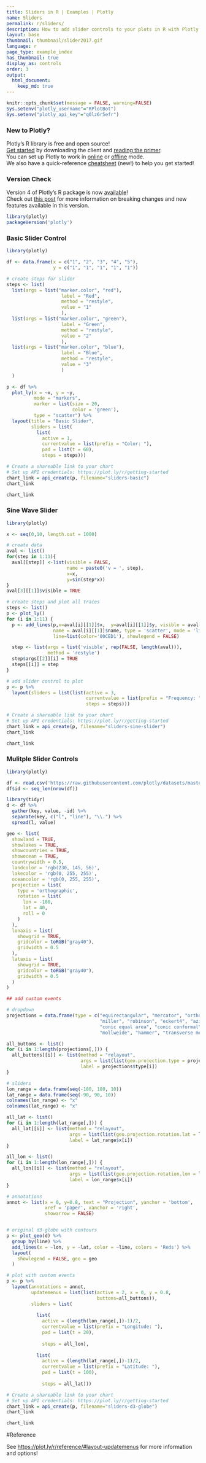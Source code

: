 ```yaml
---
title: Sliders in R | Examples | Plotly
name: Sliders
permalink: r/sliders/
description: How to add slider controls to your plots in R with Plotly.
layout: base
thumbnail: thumbnail/slider2017.gif
language: r
page_type: example_index
has_thumbnail: true
display_as: controls
order: 3
output:
  html_document:
    keep_md: true
---
```


```r
knitr::opts_chunk$set(message = FALSE, warning=FALSE)
Sys.setenv("plotly_username"="RPlotBot")
Sys.setenv("plotly_api_key"="q0lz6r5efr")
```
### New to Plotly?

Plotly's R library is free and open source!<br>
[Get started](https://plot.ly/r/getting-started/) by downloading the client and [reading the primer](https://plot.ly/r/getting-started/).<br>
You can set up Plotly to work in [online](https://plot.ly/r/getting-started/#hosting-graphs-in-your-online-plotly-account) or [offline](https://plot.ly/r/offline/) mode.<br>
We also have a quick-reference [cheatsheet](https://images.plot.ly/plotly-documentation/images/r_cheat_sheet.pdf) (new!) to help you get started!

### Version Check

Version 4 of Plotly's R package is now [available](https://plot.ly/r/getting-started/#installation)!<br>
Check out [this post](http://moderndata.plot.ly/upgrading-to-plotly-4-0-and-above/) for more information on breaking changes and new features available in this version.
```r
library(plotly)
packageVersion('plotly')
```

### Basic Slider Control

```r
library(plotly)

df <- data.frame(x = c("1", "2", "3", "4", "5"), 
                 y = c("1", "1", "1", "1", "1")) 

# create steps for slider
steps <- list(
  list(args = list("marker.color", "red"), 
                    label = "Red", 
                    method = "restyle", 
                    value = "1"
                    ),
  list(args = list("marker.color", "green"), 
                    label = "Green", 
                    method = "restyle", 
                    value = "2"
                    ),
  list(args = list("marker.color", "blue"), 
                    label = "Blue", 
                    method = "restyle", 
                    value = "3"
                    )
  )

p <- df %>%
  plot_ly(x = ~x, y = ~y,
          mode = "markers", 
          marker = list(size = 20,
                        color = 'green'), 
          type = "scatter") %>%
  layout(title = "Basic Slider",
         sliders = list(
           list(
             active = 1, 
             currentvalue = list(prefix = "Color: "), 
             pad = list(t = 60), 
             steps = steps))) 

# Create a shareable link to your chart
# Set up API credentials: https://plot.ly/r/getting-started
chart_link = api_create(p, filename="sliders-basic")
chart_link
```

```r
chart_link
```

### Sine Wave Slider

```r
library(plotly)

x <- seq(0,10, length.out = 1000)

# create data
aval <- list()
for(step in 1:11){
  aval[[step]] <-list(visible = FALSE,
                      name = paste0('v = ', step),
                      x=x,
                      y=sin(step*x))
}
aval[3][[1]]$visible = TRUE

# create steps and plot all traces
steps <- list()
p <- plot_ly()
for (i in 1:11) {
  p <- add_lines(p,x=aval[i][[1]]$x,  y=aval[i][[1]]$y, visible = aval[i][[1]]$visible, 
                 name = aval[i][[1]]$name, type = 'scatter', mode = 'lines', hoverinfo = 'name', 
                 line=list(color='00CED1'), showlegend = FALSE)

  step <- list(args = list('visible', rep(FALSE, length(aval))),
               method = 'restyle')
  step$args[[2]][i] = TRUE  
  steps[[i]] = step 
}  

# add slider control to plot
p <- p %>%
  layout(sliders = list(list(active = 3,
                             currentvalue = list(prefix = "Frequency: "),
                             steps = steps)))

# Create a shareable link to your chart
# Set up API credentials: https://plot.ly/r/getting-started
chart_link = api_create(p, filename="sliders-sine-slider")
chart_link
```

```r
chart_link
```

### Mulitple Slider Controls

```r
library(plotly)

df <- read.csv('https://raw.githubusercontent.com/plotly/datasets/master/globe_contours.csv')
df$id <- seq_len(nrow(df))

library(tidyr)
d <- df %>%
  gather(key, value, -id) %>%
  separate(key, c("l", "line"), "\\.") %>%
  spread(l, value)

geo <- list(
  showland = TRUE,
  showlakes = TRUE,
  showcountries = TRUE,
  showocean = TRUE,
  countrywidth = 0.5,
  landcolor = 'rgb(230, 145, 56)',
  lakecolor = 'rgb(0, 255, 255)',
  oceancolor = 'rgb(0, 255, 255)',
  projection = list(
    type = 'orthographic',
    rotation = list(
      lon = -100,
      lat = 40,
      roll = 0
    )
  ),
  lonaxis = list(
    showgrid = TRUE,
    gridcolor = toRGB("gray40"),
    gridwidth = 0.5
  ),
  lataxis = list(
    showgrid = TRUE,
    gridcolor = toRGB("gray40"),
    gridwidth = 0.5
  )
)

## add custom events

# dropdown
projections = data.frame(type = c("equirectangular", "mercator", "orthographic", "natural earth","kavrayskiy7", 
                                  "miller", "robinson", "eckert4", "azimuthal equal area","azimuthal equidistant", 
                                  "conic equal area", "conic conformal", "conic equidistant", "gnomonic", "stereographic", 
                                  "mollweide", "hammer", "transverse mercator", "albers usa", "winkel tripel"))

all_buttons <- list()
for (i in 1:length(projections[,])) { 
  all_buttons[[i]] <- list(method = "relayout",
                           args = list(list(geo.projection.type = projections$type[i])),
                           label = projections$type[i])
}

# sliders
lon_range = data.frame(seq(-180, 180, 10))
lat_range = data.frame(seq(-90, 90, 10))
colnames(lon_range) <- "x"
colnames(lat_range) <- "x"

all_lat <- list()
for (i in 1:length(lat_range[,])) { 
  all_lat[[i]] <- list(method = "relayout",
                       args = list(list(geo.projection.rotation.lat = lat_range$x[i])),
                       label = lat_range$x[i])
}

all_lon <- list()
for (i in 1:length(lon_range[,])) {  
  all_lon[[i]] <- list(method = "relayout", 
                       args = list(list(geo.projection.rotation.lon = lon_range$x[i])),
                       label = lon_range$x[i]) 
} 

# annotations
annot <- list(x = 0, y=0.8, text = "Projection", yanchor = 'bottom', 
              xref = 'paper', xanchor = 'right',
              showarrow = FALSE)


# original d3-globe with contours
p <- plot_geo(d) %>%
  group_by(line) %>%
  add_lines(x = ~lon, y = ~lat, color = ~line, colors = 'Reds') %>%
  layout(
    showlegend = FALSE, geo = geo
  )

# plot with custom events
p <- p %>%
  layout(annotations = annot,
         updatemenus = list(list(active = 2, x = 0, y = 0.8, 
                                 buttons=all_buttons)),
         sliders = list(
           
           list(
             active = (length(lon_range[,])-1)/2, 
             currentvalue = list(prefix = "Longitude: "), 
             pad = list(t = 20), 
             
             steps = all_lon),
           
           list(
             active = (length(lat_range[,])-1)/2, 
             currentvalue = list(prefix = "Latitude: "), 
             pad = list(t = 100), 
             
             steps = all_lat)))

# Create a shareable link to your chart
# Set up API credentials: https://plot.ly/r/getting-started
chart_link = api_create(p, filename="sliders-d3-globe")
chart_link
```

```r
chart_link
```

#Reference

See [https://plot.ly/r/reference/#layout-updatemenus](https://plot.ly/r/reference/#layout-updatemenus) for more information and options!
